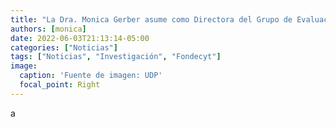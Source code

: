 ```yaml
---
title: "La Dra. Monica Gerber asume como Directora del Grupo de Evaluación de Sociología y Ciencias de la Comunicación de Fondecyt"
authors: [monica]
date: 2022-06-03T21:13:14-05:00
categories: ["Noticias"]
tags: ["Noticias", "Investigación", "Fondecyt"]
image:
  caption: 'Fuente de imagen: UDP'
  focal_point: Right
---
```


a
